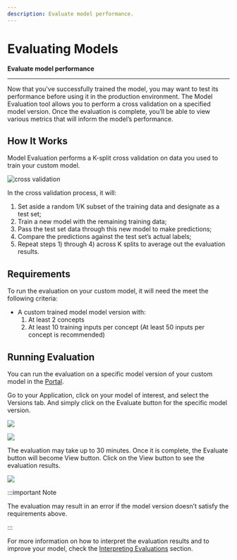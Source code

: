 ```yaml
---
description: Evaluate model performance.
---
```


# Evaluating Models

**Evaluate model performance**
<hr />

Now that you've successfully trained the model, you may want to test its performance before using it in the production environment. The Model Evaluation tool allows you to perform a cross validation on a specified model version. Once the evaluation is complete, you’ll be able to view various metrics that will inform the model’s performance.

## How It Works

Model Evaluation performs a K-split cross validation on data you used to train your custom model.

![cross validation](/img/cross_validation.jpg)

In the cross validation process, it will: 

1. Set aside a random 1/K subset of the training data and designate as a test set;
2. Train a new model with the remaining training data;
3. Pass the test set data through this new model to make predictions;
4. Compare the predictions against the test set’s actual labels;
5. Repeat steps 1\) through 4\) across K splits to average out the evaluation results.

## Requirements

To run the evaluation on your custom model, it will need the meet the following criteria:

* A custom trained model model version with:
  1. At least 2 concepts
  2. At least 10 training inputs per concept \(At least 50 inputs per concept is recommended\)

## Running Evaluation

You can run the evaluation on a specific model version of your custom model in the [Portal](https://portal.clarifai.com/). 

Go to your Application, click on your model of interest, and select the Versions tab. And simply click on the Evaluate button for the specific model version.

![](/img/previewui-versions-new.png)

![](/img/preview-evaluate-new.png)

The evaluation may take up to 30 minutes. Once it is complete, the Evaluate button will become View button. Click on the View button to see the evaluation results.

![](/img/preview-view-new.png)

:::important Note

The evaluation may result in an error if the model version doesn’t satisfy the requirements above.

:::

For more information on how to interpret the evaluation results and to improve your model, check the [Interpreting Evaluations](../evaluate/interpreting-evaluations/) section. 
 

